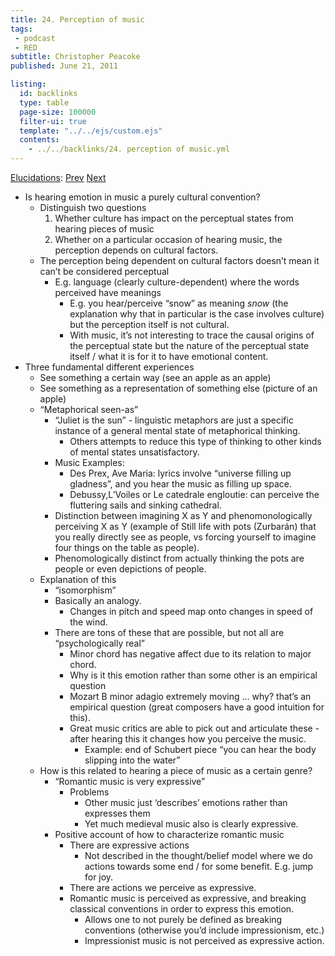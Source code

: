 ```yaml
---
title: 24. Perception of music
tags: 
 - podcast
 - RED
subtitle: Christopher Peacoke
published: June 21, 2011

listing:
  id: backlinks
  type: table
  page-size: 100000
  filter-ui: true
  template: "../../ejs/custom.ejs"
  contents:
    - ../../backlinks/24. perception of music.yml
---
```


[Elucidations](/docs/phil/Elucidations.html): [Prev](/docs/phil/23. Transcendental arguments.html) [Next](/docs/phil/25. Coversational context.html)

- Is hearing emotion in music a purely cultural convention?
  - Distinguish two questions
    1. Whether culture has impact on the perceptual states from hearing pieces 
       of music
    2. Whether on a particular occasion of hearing music, the perception depends 
       on cultural factors.
  - The perception being dependent on cultural factors doesn't mean it can't be 
    considered perceptual
    - E.g. language (clearly culture-dependent) where the words perceived have 
      meanings
      - E.g. you hear/perceive "snow" as meaning *snow* (the explanation why 
        that in particular is the case involves culture) but the perception 
        itself is not cultural.
      - With music, it's not interesting to trace the causal origins of the 
        perceptual state but the nature of the perceptual state itself / what it 
        is for it to have emotional content.
- Three fundamental different experiences
  - See something a certain way (see an apple as an apple)
  - See something as a representation of something else (picture of an apple)
  - "Metaphorical seen-as"
    - "Juliet is the sun" - linguistic metaphors are just a specific instance of 
      a general mental state of metaphorical thinking.
      - Others attempts to reduce this type of thinking to other kinds of mental 
        states unsatisfactory.
    - Music Examples:
      - Des Prex, Ave Maria: lyrics involve "universe filling up gladness", and 
        you hear the music as filling up space.
      - Debussy,L'Voiles or Le catedrale engloutie: can perceive the fluttering 
        sails and sinking cathedral.
    - Distinction between imagining X as Y and phenomonologically perceiving X
      as Y (example of Still life with pots (Zurbarán) that you really directly 
      see as people, vs forcing yourself to imagine four things on the table as 
      people).
    - Phenomologically distinct from actually thinking the pots are people or 
      even depictions of people.
  - Explanation of this
    - "isomorphism" 
    - Basically an analogy.
      - Changes in pitch and speed map onto changes in speed of the wind.
    - There are tons of these that are possible, but not all are 
      "psychologically real"
      - Minor chord has negative affect due to its relation to major chord.
      - Why is it this emotion rather than some other is an empirical question
      - Mozart B minor adagio extremely moving ... why? that's an empirical 
        question (great composers have a good intuition for this).
      - Great music critics are able to pick out and articulate these - after 
        hearing this it changes how you perceive the music.
        - Example: end of Schubert piece "you can hear the body slipping into 
          the water"
  - How is this related to hearing a piece of music as a certain genre?
    - "Romantic music is very expressive"
      - Problems
        - Other music just 'describes' emotions rather than expresses them
        -  Yet much medieval music also is clearly expressive.
    - Positive account of how to characterize romantic music
      - There are expressive actions
        - Not described in the thought/belief model where we do actions towards 
          some end / for some benefit. E.g. jump for joy.
      - There are actions we perceive as expressive.
      - Romantic music is perceived as expressive, and breaking classical 
        conventions in order to express this emotion.
        - Allows one to not purely be defined as breaking conventions (otherwise 
          you'd include impressionism, etc.)
        - Impressionist music is not perceived as expressive action.
